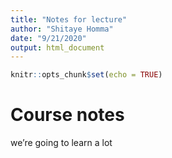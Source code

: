```yaml
---
title: "Notes for lecture"
author: "Shitaye Homma"
date: "9/21/2020"
output: html_document
---
```


```r
knitr::opts_chunk$set(echo = TRUE)
```

# Course notes

we're going to learn a lot